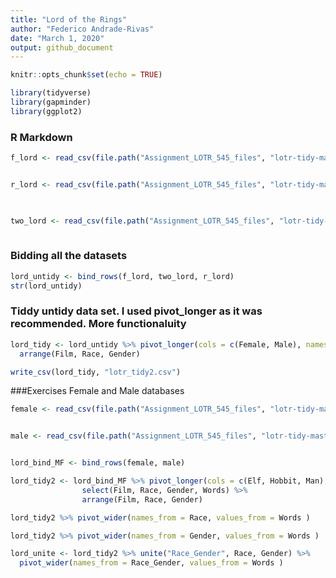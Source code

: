 ```yaml
---
title: "Lord of the Rings"
author: "Federico Andrade-Rivas"
date: "March 1, 2020"
output: github_document
---
```


```r
knitr::opts_chunk$set(echo = TRUE)
```

``` r
library(tidyverse)
library(gapminder)
library(ggplot2)
```


### R Markdown


```r

f_lord <- read_csv(file.path("Assignment_LOTR_545_files", "lotr-tidy-master", "data", "The_Fellowship_Of_The_Ring.csv"))


r_lord <- read_csv(file.path("Assignment_LOTR_545_files", "lotr-tidy-master", "data", "The_Return_Of_The_King.csv")) 
  


two_lord <- read_csv(file.path("Assignment_LOTR_545_files", "lotr-tidy-master", "data", "The_Two_Towers.csv"))  
  
```



### Bidding all the datasets


```r

lord_untidy <- bind_rows(f_lord, two_lord, r_lord)
str(lord_untidy)

```

### Tiddy untidy data set. I used pivot_longer as it was recommended. More functionaluity


```r

lord_tidy <- lord_untidy %>% pivot_longer(cols = c(Female, Male), names_to = "Gender", values_to = "Words") %>% 
  arrange(Film, Race, Gender)


```

```r

write_csv(lord_tidy, "lotr_tidy2.csv")

```

###Exercises Female and Male databases

```r
female <- read_csv(file.path("Assignment_LOTR_545_files", "lotr-tidy-master", "data", "Female.csv"))


male <- read_csv(file.path("Assignment_LOTR_545_files", "lotr-tidy-master", "data", "Male.csv")) 


lord_bind_MF <- bind_rows(female, male)

lord_tidy2 <- lord_bind_MF %>% pivot_longer(cols = c(Elf, Hobbit, Man), names_to = "Race", values_to = "Words") %>% 
                select(Film, Race, Gender, Words) %>% 
                arrange(Film, Race, Gender)

```


```r

lord_tidy2 %>% pivot_wider(names_from = Race, values_from = Words )

lord_tidy2 %>% pivot_wider(names_from = Gender, values_from = Words )

lord_unite <- lord_tidy2 %>% unite("Race_Gender", Race, Gender) %>% 
  pivot_wider(names_from = Race_Gender, values_from = Words )



```



